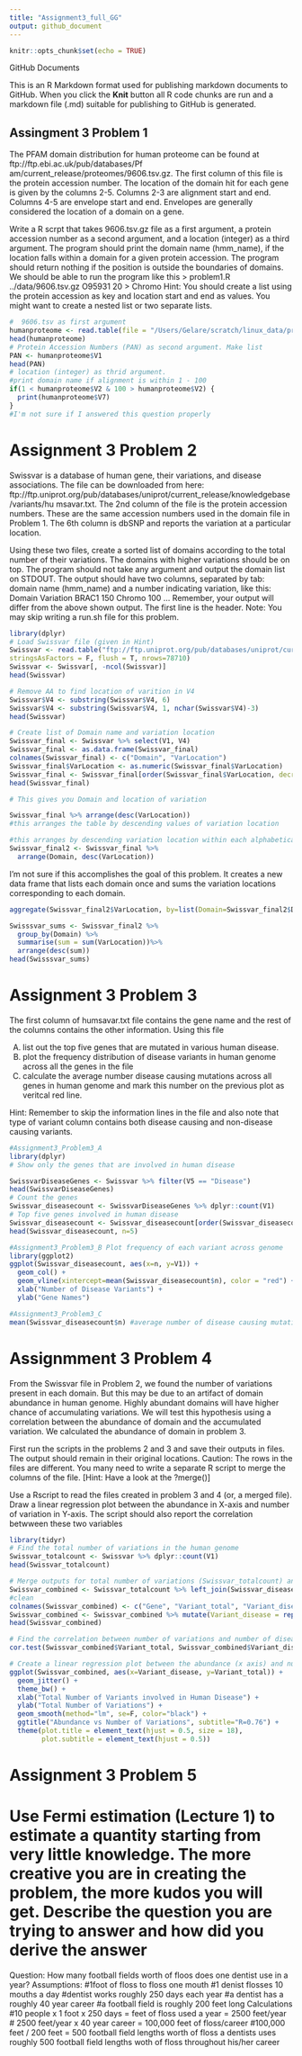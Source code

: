 ```yaml
---
title: "Assignment3_full_GG"
output: github_document
---
```


```r
knitr::opts_chunk$set(echo = TRUE)
```

GitHub Documents

This is an R Markdown format used for publishing markdown documents to GitHub. When you click the **Knit** button all R code chunks are run and a markdown file (.md) suitable for publishing to GitHub is generated.

## Assingment 3 Problem 1

The PFAM domain distribution for human proteome can be found at ftp://ftp.ebi.ac.uk/pub/databases/Pf am/current_release/proteomes/9606.tsv.gz. The first column of this file is the protein accession number. The location of the domain hit for each gene is given by the columns 2-5. Columns 2-3 are alignment start and end. Columns 4-5 are envelope start and end. Envelopes are generally considered the location of a domain on a gene. 

Write a R scrpt that takes 9606.tsv.gz file as a first argument, a protein accession number as a second argument, and a location (integer) as a third argument. The program should print the domain name (hmm_name), if the location falls within a domain for a given protein accession. The program should return nothing if the position is outside the boundaries of domains. We should be able to run the program like this
        > problem1.R ../data/9606.tsv.gz O95931 20
        > Chromo
Hint: You should create a list using the protein accession as key and location start and end as values. You might want to create a nested list or two separate lists.

```r
#  9606.tsv as first argument
humanproteome <- read.table(file = "/Users/Gelare/scratch/linux_data/problem1/9606.tsv", sep = "\t", header = F)
head(humanproteome)
# Protein Accession Numbers (PAN) as second argument. Make list
PAN <- humanproteome$V1
head(PAN)
# location (integer) as thrid argument. 
#print domain name if alignment is within 1 - 100 
if(1 < humanproteome$V2 & 100 > humanproteome$V2) {
  print(humanproteome$V7)
}  
#I'm not sure if I answered this question properly
```

# Assignment 3 Problem 2
Swissvar is a database of human gene, their variations, and disease associations. The file can be downloaded from here: ftp://ftp.uniprot.org/pub/databases/uniprot/current_release/knowledgebase/variants/hu msavar.txt. The 2nd column of the file is the protein accession numbers. These are the same accession numbers used in the domain file in Problem 1. The 6th column is dbSNP and reports the variation at a particular location. 

Using these two files, create a sorted list of domains according to the total number of their variations. The domains with higher variations should be on top. The program should not take any argument and output the domain list on STDOUT. The output should have two columns, separated by tab: domain name (hmm_name) and a number indicating variation, like this:
    Domain  Variation
    BRAC1   150
    Chromo  100
    ...
Remember, your output will differ from the above shown output. The first line is the header. Note: You may skip writing a run.sh file for this problem.
```r
library(dplyr)
# Load Swissvar file (given in Hint)
Swissvar <- read.table("ftp://ftp.uniprot.org/pub/databases/uniprot/current_release/knowledgebase/variants/humsavar.txt", header = F, skip = 49, sep = "", fill = T,
stringsAsFactors = F, flush = T, nrows=78710)
Swissvar <- Swissvar[, -ncol(Swissvar)]
head(Swissvar)

# Remove AA to find location of varition in V4
Swissvar$V4 <- substring(Swissvar$V4, 6)
Swissvar$V4 <- substring(Swissvar$V4, 1, nchar(Swissvar$V4)-3)
head(Swissvar)

# Create list of Domain name and variation location
Swissvar_final <- Swissvar %>% select(V1, V4) 
Swissvar_final <- as.data.frame(Swissvar_final)
colnames(Swissvar_final) <- c("Domain", "VarLocation")
Swissvar_final$VarLocation <- as.numeric(Swissvar_final$VarLocation)
Swissvar_final <- Swissvar_final[order(Swissvar_final$VarLocation, decreasing = T),]
head(Swissvar_final)

# This gives you Domain and location of variation
```


```r
Swissvar_final %>% arrange(desc(VarLocation))
#this arranges the table by descending values of variation location
```


```r
#this arranges by descending variation location within each alphabetically ordered domain
Swissvar_final2 <- Swissvar_final %>% 
  arrange(Domain, desc(VarLocation))
```

I'm not sure if this accomplishes the goal of this problem. It creates a new data frame that lists each domain once and sums the variation locations corresponding to each domain. 
```r
aggregate(Swissvar_final2$VarLocation, by=list(Domain=Swissvar_final2$Domain), FUN=sum)
```

```r
Swisssvar_sums <- Swissvar_final2 %>%
  group_by(Domain) %>%
  summarise(sum = sum(VarLocation))%>%
  arrange(desc(sum))
head(Swisssvar_sums)
```

# Assignment 3 Problem 3
The first column of humsavar.txt file contains the gene name and the rest of the columns contains the other information. Using this file

(A) list out the top five genes that are mutated in various human disease. 
(B) plot the frequency distribution of disease variants in human genome across all the genes in the file 
(C) calculate the average number disease causing mutations across all genes in human genome and mark this number on the previous plot as veritcal red line.

Hint: Remember to skip the information lines in the file and also note that type of variant column contains both disease causing and non-disease causing variants.

```r
#Assignment3_Problem3_A
library(dplyr)
# Show only the genes that are involved in human disease

SwissvarDiseaseGenes <- Swissvar %>% filter(V5 == "Disease")
head(SwissvarDiseaseGenes)
# Count the genes
Swissvar_diseasecount <- SwissvarDiseaseGenes %>% dplyr::count(V1)
# Top five genes involved in human disease
Swissvar_diseasecount <- Swissvar_diseasecount[order(Swissvar_diseasecount$n, decreasing = T),]
head(Swissvar_diseasecount, n=5)

#Assignment3_Problem3_B Plot frequency of each variant across genome
library(ggplot2)
ggplot(Swissvar_diseasecount, aes(x=n, y=V1)) +
  geom_col() +
  geom_vline(xintercept=mean(Swissvar_diseasecount$n), color = "red") +
  xlab("Number of Disease Variants") +
  ylab("Gene Names")

#Assignment3_Problem3_C
mean(Swissvar_diseasecount$n) #average number of disease causing mutations
```


# Assignmment 3 Problem 4
From the Swissvar file in Problem 2, we found the number of variations present in each domain. But this may be due to an artifact of domain abundance in human genome. Highly abundant domains will have higher chance of accumulating variations. We will test this hypothesis using a correlation between the abundance of domain and the accumulated variation. We calculated the abundance of domain in problem 3.

First run the scripts in the problems 2 and 3 and save their outputs in files. The output should remain in their original locations. Caution: The rows in the files are different. You many need to write a separate R script to merge the columns of the file. [Hint: Have a look at the ?merge()]

Use a Rscript to read the files created in problem 3 and 4 (or, a merged file). Draw a linear regression plot between the abundance in X-axis and number of variation in Y-axis. The script should also report the correlation betwween these two variables
```r
library(tidyr)
# Find the total number of variations in the human genome
Swissvar_totalcount <- Swissvar %>% dplyr::count(V1)
head(Swissvar_totalcount)

# Merge outputs for total number of variations (Swissvar_totalcount) and number of genes invovled in human disease (Swissvar_diseasecount)
Swissvar_combined <- Swissvar_totalcount %>% left_join(Swissvar_diseasecount, by = "V1")
#clean
colnames(Swissvar_combined) <- c("Gene", "Variant_total", "Variant_disease")
Swissvar_combined <- Swissvar_combined %>% mutate(Variant_disease = replace_na(Variant_disease, 0))
head(Swissvar_combined)

# Find the correlation between number of variations and number of disease-involved genes 
cor.test(Swissvar_combined$Variant_total, Swissvar_combined$Variant_disease, method = "pearson")

# Create a linear regression plot between the abundance (x axis) and number of variations (y axis) and include correlation
ggplot(Swissvar_combined, aes(x=Variant_disease, y=Variant_total)) +
  geom_jitter() +
  theme_bw() +
  xlab("Total Number of Variants involved in Human Disease") +
  ylab("Total Number of Variations") +
  geom_smooth(method="lm", se=F, color="black") +
  ggtitle("Abundance vs Number of Variations", subtitle="R=0.76") +
  theme(plot.title = element_text(hjust = 0.5, size = 18),
        plot.subtitle = element_text(hjust = 0.5))
```


# Assignment 3 Problem 5
# Use Fermi estimation (Lecture 1) to estimate a quantity starting from very little knowledge. The more creative you are in creating the problem, the more kudos you will get. Describe the question you are trying to answer and how did you derive the answer
Question: How many football fields worth of floos does one dentist use in a year?
Assumptions:
#1foot of floss to floss one mouth
#1 denist flosses 10 mouths a day
#dentist works roughly 250 days each year
#a dentist has a roughly 40 year career
#a football field is roughly 200 feet long
Calculations
#10 people x 1 foot x 250 days = feet of floss used a year = 2500 feet/year
# 2500 feet/year x 40 year career = 100,000 feet of floss/career
#100,000 feet / 200 feet = 500 football field lengths worth of floss
a dentists uses roughly 500 football field lengths woth of floss throughout his/her career

